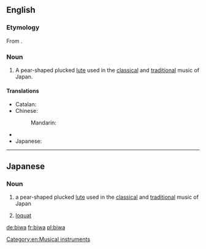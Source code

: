 ==English==
{{wikipedia}}

===Etymology===
From {{etyl|ja}} {{term|琵琶|tr=びわ, biwa|lang=ja}}.

===Noun===
{{en-noun}}

# A pear-shaped plucked [[lute]] used in the [[classical]] and [[traditional]] music of Japan.

====Translations====
{{trans-top|lute}}
* Catalan: {{t-|ca|biwa|m}}
* Chinese: 
*: Mandarin: {{t|cmn|日本琵琶|tr=Rìběn pípa|sc=Hani}}
{{trans-mid}}
* {{trreq|Finnish}}
* Japanese: {{t-|ja|琵琶|tr=びわ, biwa}}
{{trans-bottom}}

[[Category:en:Musical instruments]]

----

==Japanese==

===Noun===
{{ja-noun|r|hira=びわ|hidx=ひわ'}}

# {{ja-def|琵琶}} a pear-shaped plucked [[lute]] used in the [[classical]] and [[traditional]] music of Japan
# {{ja-def|枇杷}} [[loquat]]

[[de:biwa]]
[[fr:biwa]]
[[pl:biwa]]